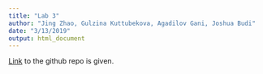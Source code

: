```yaml
---
title: "Lab 3"
author: "Jing Zhao, Gulzina Kuttubekova, Agadilov Gani, Joshua Budi"
date: "3/13/2019"
output: html_document
---
```


[Link](https://github.com/kgulzina/stat585lab3package) to the github repo is given.
